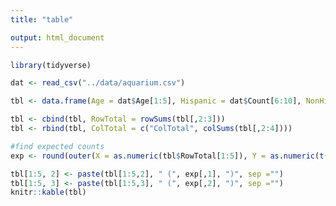 ```yaml
---
title: "table"

output: html_document
---
```


```r
library(tidyverse)

dat <- read_csv("../data/aquarium.csv")

tbl <- data.frame(Age = dat$Age[1:5], Hispanic = dat$Count[6:10], NonHispanic = dat$Count[1:5], stringsAsFactors = FALSE)

tbl <- cbind(tbl, RowTotal = rowSums(tbl[,2:3]))
tbl <- rbind(tbl, ColTotal = c("ColTotal", colSums(tbl[,2:4])))

#find expected counts
exp <- round(outer(X = as.numeric(tbl$RowTotal[1:5]), Y = as.numeric(t(tbl[6,2:3])))/as.numeric(tbl[6,4]), 1)

tbl[1:5, 2] <- paste(tbl[1:5,2], " (", exp[,1], ")", sep ="")
tbl[1:5, 3] <- paste(tbl[1:5,3], " (", exp[,2], ")", sep ="")
knitr::kable(tbl)


```